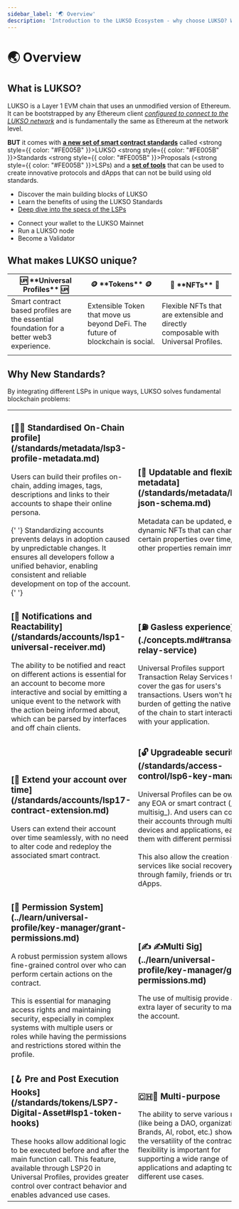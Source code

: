 ```yaml
---
sidebar_label: '🌏 Overview'
description: 'Introduction to the LUKSO Ecosystem - why choose LUKSO? Who is LUKSO intended for?'
---
```




# 🌏 Overview

## What is LUKSO?

LUKSO is a Layer 1 EVM chain that uses an unmodified version of Ethereum. It can be bootstrapped by any Ethereum client [_configured to connect to the LUKSO network_](/networks/mainnet/running-a-node) and is fundamentally the same as Ethereum at the network level.

**BUT** it comes with [**a new set of smart contract standards**](/standards/introduction.md) called <strong style={{ color: "#FE005B" }}>L</strong>UKSO <strong style={{ color: "#FE005B" }}>S</strong>tandards <strong style={{ color: "#FE005B" }}>P</strong>roposals (<strong style={{ color: "#FE005B" }}>LSP</strong>s) and a [**set of tools**](/tools) that can be used to create innovative protocols and dApps that can not be build using old standards.

<div className={styles.containerQuickstartCards}>

<CardWithContent title="🧱 LUKSO Standards (LSPs)">
  <ul>
    <li><Link to="/standards/introduction">Discover the main building blocks of LUKSO</Link></li>
    <li><Link to="/learn/benefits-lukso-standards">Learn the benefits of using the LUKSO Standards</Link></li>
    <li><a href="https://github.com/lukso-network/LIPs/tree/main/LSPs">Deep dive into the specs of the LSPs</a></li>
  </ul>

</CardWithContent>

<CardWithContent title="🧬 Network & Validators">
  <ul>
    <li><Link to="/networks/mainnet/parameters#add-lukso-to-wallets">Connect your wallet to the LUKSO Mainnet</Link></li>
    <li><Link to="/networks/mainnet/running-a-node">Run a LUKSO node</Link></li>
    <li><Link to="/networks/mainnet/become-a-validator">Become a Validator</Link></li>
  </ul>

</CardWithContent>

</div>

## What makes LUKSO unique?

<table>
  <thead>
    <tr>
      <th>🆙 **Universal Profiles** 🆙</th>
      <th>🪙 **Tokens** 🪙</th>
      <th>🌅 **NFTs** 🌅</th>
    </tr>
  </thead>
  <tbody>
    <tr>
      <td>
        Smart contract based profiles are the essential foundation for a better
        web3 experience.
      </td>
      <td>
        Extensible Token that move us beyond DeFi. The future of blockchain is
        social.
      </td>
      <td>
        Flexible NFTs that are extensible and directly composable with Universal
        Profiles.
      </td>
    </tr>
    <tr>
      <td>
        <div className="chip-container">
          <Chip label="Visual" />
          <Chip label="Upgradeable" />
          <Chip label="Security" />
          <Chip label="Gas-less" />
          <Chip label="Smart" />
          <Chip label="Extensible" />
        </div>
      </td>
      <td>
        <div className="chip-container">
          <Chip label="Safer" />
          <Chip label="Token Icons" />
          <Chip label="Unlimited Metadata" />
          <Chip label="Updatable" />
          <Chip label="Extensible" />
          <Chip label="Notifying" />
          <Chip label="Unified" />
        </div>
      </td>
      <td>
        <div className="chip-container">
          <Chip label="Authentic" />
          <Chip label="Safer" />
          <Chip label="Unlimited Metadata" />
          <Chip label="Updatable" />
          <Chip label="Better IDs" />
          <Chip label="Iterable" />
          <Chip label="Batch Transfers" />
        </div>
      </td>
    </tr>
  </tbody>
</table>

## Why New Standards?

By integrating different LSPs in unique ways, LUKSO solves fundamental blockchain problems:

<table class="lsp-features">
  <tr>
    <td>
      <h3>
        [👩‍🎤 Standardised On-Chain
        profile](/standards/metadata/lsp3-profile-metadata.md)
      </h3>
      Users can build their profiles on-chain, adding images, tags, descriptions
      and links to their accounts to shape their online persona. <br /> <br />{' '}
      Standardizing accounts prevents delays in adoption caused by unpredictable
      changes. It ensures all developers follow a unified behavior, enabling
      consistent and reliable development on top of the account.{' '}
    </td>
    <td>
      <h3>
        [📝 Updatable and flexible
        metadata](/standards/metadata/lsp2-json-schema.md)
      </h3>
      Metadata can be updated, enabling dynamic NFTs that can change certain
      properties over time, while other properties remain immutable.
    </td>
  </tr>
  <tr>
    <td>
      <h3>
        [📢 Notifications and
        Reactability](/standards/accounts/lsp1-universal-receiver.md)
      </h3>
      The ability to be notified and react on different actions is essential for
      an account to become more interactive and social by emitting a unique
      event to the network with the action being informed about, which can be
      parsed by interfaces and off chain clients.
    </td>
    <td>
      <h3>[⛽️ Gasless experience](./concepts.md#transaction-relay-service)</h3>
      Universal Profiles support Transaction Relay Services that cover the gas
      for users's transactions. Users won't have the burden of getting the
      native token of the chain to start interacting with your application.
    </td>
  </tr>
  <tr>
    <td>
      <h3>
        [💫 Extend your account over
        time](/standards/accounts/lsp17-contract-extension.md)
      </h3>
      Users can extend their account over time seamlessly, with no need to alter
      code and redeploy the associated smart contract.
    </td>
    <td>
      <h3>
        [🔓 Upgradeable security](/standards/access-control/lsp6-key-manager)
      </h3>
      Universal Profiles can be owned by any EOA or smart contract (_e.g:
      multisig_). And users can control their accounts through multiple devices
      and applications, each of them with different permissions.
      <br />
      <br /> This also allow the creation of services like social recovery,
      through family, friends or trustless dApps.
    </td>
  </tr>
  <tr>
    <td>
      <h3>
        [🚦 Permission
        System](../learn/universal-profile/key-manager/grant-permissions.md)
      </h3>
      A robust permission system allows fine-grained control over who can
      perform certain actions on the contract.
      <br /> <br /> This is essential for managing access rights and maintaining
      security, especially in complex systems with multiple users or roles while
      having the permissions and restrictions stored within the profile.
    </td>
    <td>
      <h3>
        [✍️ ✍️Multi
        Sig](../learn/universal-profile/key-manager/grant-permissions.md)
      </h3>
      The use of multisig provide an extra layer of security to manage the
      account.
    </td>
  </tr>
  <tr>
    <td>
      <h3>
        [🪝 Pre and Post Execution
        Hooks](/standards/tokens/LSP7-Digital-Asset#lsp1-token-hooks)
      </h3>
      These hooks allow additional logic to be executed before and after the
      main function call. This feature, available through LSP20 in Universal
      Profiles, provides greater control over contract behavior and enables
      advanced use cases.
    </td>
    <td>
      <h3>🇨🇭🔪 Multi-purpose</h3>The ability to serve various roles (like being
      a DAO, organization, Brands, AI, robot, etc.) showcases the versatility of
      the contract. This flexibility is important for supporting a wide range of
      applications and adapting to different use cases.
    </td>
  </tr>
</table>
